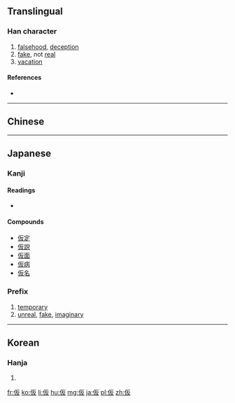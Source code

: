 {{also|假|段}}
==Translingual==

===Han character===
{{Han char|rn=9|rad=人|as=04|sn=6|four=|canj=OHE|ids=⿰亻反}}

# [[falsehood]], [[deception]]
# [[fake]], not [[real]]
# [[vacation]]

====References====
* {{Han ref|kx=0094.060|dkj=00398|hdz=10124.050|uh=4EEE|ud=20206}}

----

==Chinese==
{{zh-see|反|v}}

----

==Japanese==

===Kanji===
{{ja-kanji|grade=5|rs=人04|style=s|kyu=假}}

====Readings====
* {{ja-readings|goon=[[け]] (ke)|kanon=[[か]] (ka)|kun=[[かり]] (kari), [[かりる]] (kariru), [[かりに]] (karini)}}

====Compounds====
* [[仮定]]
* [[仮説]]
* [[仮面]]
* [[仮病]]
* [[仮名]]

===Prefix===
{{ja-pos|か|prefix}}

# [[temporary]]
# [[unreal]], [[fake]], [[imaginary]]

----

==Korean==

===Hanja===
{{ko-hanja|hangeul=[[가]], [[반]]|rv=ga, ban|mr=ka, pan}}

# {{defn|lang=ko|sort=人04}}

[[fr:仮]]
[[ko:仮]]
[[li:仮]]
[[hu:仮]]
[[mg:仮]]
[[ja:仮]]
[[pl:仮]]
[[zh:仮]]